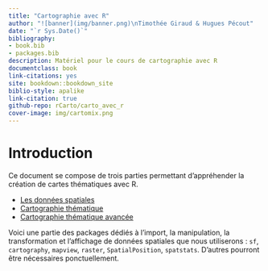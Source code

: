 ```yaml
--- 
title: "Cartographie avec R"
author: "![banner](img/banner.png)\nTimothée Giraud & Hugues Pécout"
date: "`r Sys.Date()`"
bibliography:
- book.bib
- packages.bib
description: Matériel pour le cours de cartographie avec R
documentclass: book
link-citations: yes
site: bookdown::bookdown_site
biblio-style: apalike
link-citation: true
github-repo: rCarto/carto_avec_r
cover-image: img/cartomix.png
---
```





# Introduction {-}

Ce document se compose de trois parties permettant d'appréhender la création de cartes thématiques avec R. 

- [Les données spatiales](#chapitre1) 
- [Cartographie thématique](#chapitre2)   
- [Cartographie thématique avancée](#chapitre3)  

Voici une partie des packages dédiés à l'import, la manipulation, la transformation et l'affichage de données spatiales que nous utiliserons : `sf`, `cartography`, `mapview`, `raster`, `SpatialPosition`, `spatstats`. D'autres pourront être nécessaires ponctuellement. 








